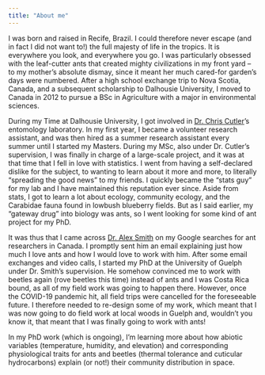 ```yaml
---
title: "About me"
---
```


I was born and raised in Recife, Brazil. I could therefore never escape (and in fact I did not want to!) the full majesty of life in the tropics. It is everywhere you look, and everywhere you go. I was particularly obsessed with the leaf-cutter ants that created mighty civilizations in my front yard -- to my mother's absolute dismay, since it meant her much cared-for garden's days were numbered. After a high school exchange trip to Nova Scotia, Canada, and a subsequent scholarship to Dalhousie University, I moved to Canada in 2012 to pursue a BSc in Agriculture with a major in environmental sciences.

During my Time at Dalhousie University, I got involved in <a href="https://www.dal.ca/faculty/agriculture/plant-food-env/faculty-staff/our-faculty/christopher-cutler.html" target="_blank">Dr. Chris Cutler</a>'s entomology laboratory. In my first year, I became a volunteer research assistant, and was then hired as a summer research assistant every summer until I started my Masters. During my MSc, also under Dr. Cutler's supervision, I was finally in charge of a large-scale project, and it was at that time that I fell in love with statistics. I went from having a self-declared dislike for the subject, to wanting to learn about it more and more, to literally "spreading the good news" to my friends. I quickly became the "stats guy" for my lab and I have maintained this reputation ever since. Aside from stats, I got to learn a lot about ecology, community ecology, and the Carabidae fauna found in lowbush blueberry fields. But as I said earlier, my "gateway drug" into biology was ants, so I went looking for some kind of ant project for my PhD.

It was thus that I came across <a href="https://www.malexsmith.com" target="_blank">Dr. Alex Smith</a> on my Google searches for ant researchers in Canada. I promptly sent him an email explaining just how much I love ants and how I would love to work with him. After some email exchanges and video calls, I started my PhD at the University of Guelph under Dr. Smith's supervision. He somehow convinced me to work with beetles again (rove beetles this time) instead of ants and I was Costa Rica bound, as all of my field work was going to happen there. However, once the COVID-19 pandemic hit, all field trips were cancelled for the foreseeable future. I therefore needed to re-design some of my work, which meant that I was now going to do field work at local woods in Guelph and, wouldn't you know it, that meant that I was finally going to work with ants!

In my PhD work (which is ongoing), I'm learning more about how abiotic variables (temperature, humidity, and elevation) and corresponding physiological traits for ants and beetles (thermal tolerance and cuticular hydrocarbons) explain (or not!) their community distribution in space.

